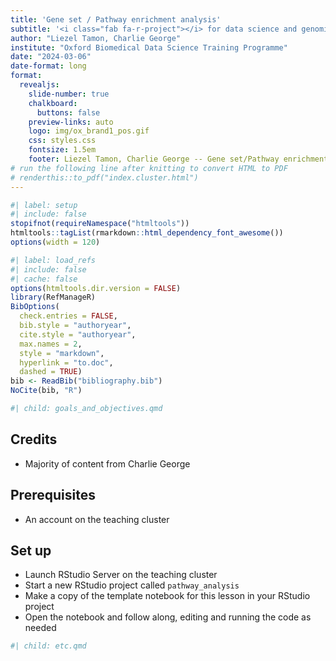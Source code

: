 ```yaml
---
title: 'Gene set / Pathway enrichment analysis'
subtitle: '<i class="fab fa-r-project"></i> for data science and genomics'
author: "Liezel Tamon, Charlie George"
institute: "Oxford Biomedical Data Science Training Programme"
date: "2024-03-06"
date-format: long
format:
  revealjs: 
    slide-number: true
    chalkboard: 
      buttons: false
    preview-links: auto
    logo: img/ox_brand1_pos.gif
    css: styles.css
    fontsize: 1.5em
    footer: Liezel Tamon, Charlie George -- Gene set/Pathway enrichment analysis in <i class="fab fa-r-project"></i>
# run the following line after knitting to convert HTML to PDF
# renderthis::to_pdf("index.cluster.html")
---
```


```r
#| label: setup
#| include: false
stopifnot(requireNamespace("htmltools"))
htmltools::tagList(rmarkdown::html_dependency_font_awesome())
options(width = 120)
```

```r
#| label: load_refs
#| include: false
#| cache: false
options(htmltools.dir.version = FALSE)
library(RefManageR)
BibOptions(
  check.entries = FALSE,
  bib.style = "authoryear",
  cite.style = "authoryear",
  max.names = 2,
  style = "markdown",
  hyperlink = "to.doc",
  dashed = TRUE)
bib <- ReadBib("bibliography.bib")
NoCite(bib, "R")
```

```r
#| child: goals_and_objectives.qmd
```

## Credits

- Majority of content from Charlie George

## Prerequisites

- An account on the teaching cluster

## Set up

- Launch RStudio Server on the teaching cluster
- Start a new RStudio project called `pathway_analysis`
- Make a copy of the template notebook for this lesson in your RStudio project
- Open the notebook and follow along, editing and running the code as needed

```r
#| child: etc.qmd
```
